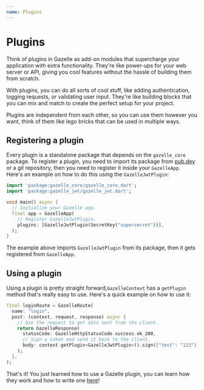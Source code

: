 ```yaml
---
name: Plugins
---
```


# Plugins

Think of plugins in Gazelle as add-on modules that supercharge your application with extra functionality.
They're like power-ups for your web server or API, giving you cool features without the hassle of building them from scratch.

With plugins, you can do all sorts of cool stuff, like adding authentication, logging requests, or validating user input.
They're like building blocks that you can mix and match to create the perfect setup for your project.

Plugins are independent from each other, so you can use them however you want, think of them like lego bricks
that can be used in multiple ways.

## Registering a plugin
Every plugin is a standalone package that depends on the `gazelle_core` package.
To register a plugin, you need to import its package from [pub.dev](https://pub.dev/) or a git repository, then you need to register it inside
your `GazelleApp`.
Here's an example on how to do this using the `GazelleJwtPlugin`:
```dart
import 'package:gazelle_core/gazelle_core.dart';
import 'package:gazelle_jwt/gazelle_jwt.dart';

void main() async {
  // Initialize your Gazelle app.
  final app = GazelleApp(
    // Register GazelleJwtPlugin.
    plugins: [GazelleJwtPlugin(SecretKey("supersecret"))],
  );
}
```
The example above imports `GazelleJwtPlugin` from its package, then it gets registered from `GazelleApp`.

## Using a plugin
Using a plugin is pretty straight forward,`GazelleContext` has a `getPlugin` method that's really easy to use.
Here's a quick example on how to use it:
```dart
final loginRoute = GazelleRoute(
  name: "login",
  post: (context, request, response) async {
    // Use the request to get data sent from the client.
    return GazelleResponse(
      statusCode: GazelleHttpStatusCode.success.ok_200,
      // Sign a token and send it back to the client.
      body: context.getPlugin<GazelleJwtPlugin>().sign({"test": "123"}),
    );
  },
);
```

That's it! You just learned how to use a Gazelle plugin, you can learn how they work and how to write one [here](/ecosystem_overview)!
